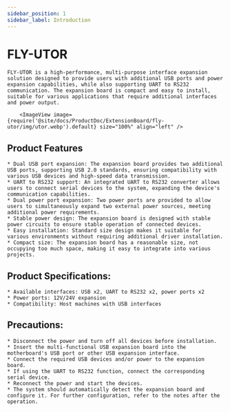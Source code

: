 ```yaml
---
sidebar_position: 1
sidebar_label: Introduction
---
```




# FLY-UTOR

    FLY-UTOR is a high-performance, multi-purpose interface expansion solution designed to provide users with additional USB ports and power expansion capabilities, while also supporting UART to RS232 communication. The expansion board is compact and easy to install, suitable for various applications that require additional interfaces and power output.

        <ImageView image={require('@site/docs/ProductDoc/ExtensionBoard/fly-utor/img/utor.webp').default} size="100%" align="left" />


## Product Features

    * Dual USB port expansion: The expansion board provides two additional USB ports, supporting USB 2.0 standards, ensuring compatibility with various USB devices and high-speed data transmission.
    * UART to RS232 support: An integrated UART to RS232 converter allows users to connect serial devices to the system, expanding the device's communication capabilities.
    * Dual power port expansion: Two power ports are provided to allow users to simultaneously expand two external power sources, meeting additional power requirements.
    * Stable power design: The expansion board is designed with stable power circuits to ensure stable operation of connected devices.
    * Easy installation: Standard size design makes it suitable for various environments without requiring additional driver installation.
    * Compact size: The expansion board has a reasonable size, not occupying too much space, making it easy to integrate into various projects.

## Product Specifications:

    * Available interfaces: USB x2, UART to RS232 x2, power ports x2
    * Power ports: 12V/24V expansion
    * Compatibility: Host machines with USB interfaces

## Precautions:

    * Disconnect the power and turn off all devices before installation.
    * Insert the multi-functional USB expansion board into the motherboard's USB port or other USB expansion interface.
    * Connect the required USB devices and/or power to the expansion board.
    * If using the UART to RS232 function, connect the corresponding serial device.
    * Reconnect the power and start the devices.
    * The system should automatically detect the expansion board and configure it. For further configuration, refer to the notes after the operation.